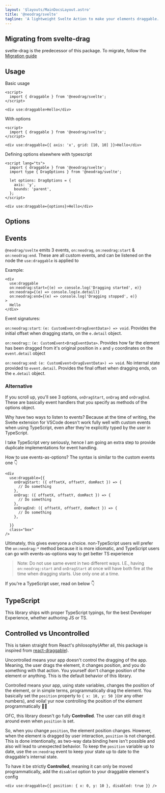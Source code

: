 ```yaml
---
layout: '$layouts/MainDocsLayout.astro'
title: '@neodrag/svelte'
tagline: 'A lightweight Svelte Action to make your elements draggable.'
---
```




## Migrating from svelte-drag

svelte-drag is the predecessor of this package. To migrate, follow the [Migration guide](migrating/svelte-drag)

## Usage

Basic usage

```svelte
<script>
  import { draggable } from '@neodrag/svelte';
</script>

<div use:draggable>Hello</div>
```

With options

```svelte
<script>
  import { draggable } from '@neodrag/svelte';
</script>

<div use:draggable={{ axis: 'x', grid: [10, 10] }}>Hello</div>
```

Defining options elsewhere with typescript

```svelte
<script lang="ts">
  import { draggable } from '@neodrag/svelte';
  import type { DragOptions } from '@neodrag/svelte';

  let options: DragOptions = {
    axis: 'y',
    bounds: 'parent',
  };
</script>

<div use:draggable={options}>Hello</div>
```

## Options

<Options />

## Events

`@neodrag/svelte` emits 3 events, `on:neodrag`, `on:neodrag:start` & `on:neodrag:end`. These are all custom events, and can be listened on the node the `use:draggable` is applied to

Example:

```svelte
<div
  use:draggable
  on:neodrag:start={(e) => console.log('Dragging started', e)}
  on:neodrag={(e) => console.log(e.detail)}
  on:neodrag:end={(e) => console.log('Dragging stopped', e)}
>
  Hello
</div>
```

Event signatures:

`on:neodrag:start`: `(e: CustomEvent<DragEventData>) => void`. Provides the initial offset when dragging starts, on the `e.detail` object.

`on:neodrag:`: `(e: CustomEvent<DragEventData>`. Provides how far the element has been dragged from it's original position in `x` and `y` coordinates on the `event.detail` object

`on:neodrag:end`: `(e: CustomEvent<DragEventData>) => void`. No internal state provided to `event.detail`. Provides the final offset when dragging ends, on the `e.detail` object.

### Alternative

If you scroll up, you'll see 3 options, `onDragStart`, `onDrag` and `onDragEnd`. These are basically event handlers that you specify as methods of the options object.

Why have two ways to listen to events? Because at the time of writing, the Svelte extension for VSCode doesn't work fully well with custom events when using TypeScript, even after they're explicitly typed by the user in TypeScript.

I take TypeScript very seriously, hence I am going an extra step to provide duplicate implementations for event handling.

How to use events-as-options? The syntax is similar to the custom events one 👇

```svelte
<div
  use:draggable={{
    onDragStart: ({ offsetX, offsetY, domRect }) => {
      // Do something
    },
    onDrag: ({ offsetX, offsetY, domRect }) => {
      // Do something
    },
    onDragEnd: ({ offsetX, offsetY, domRect }) => {
      // Do something
    },

  }}
  class="box"
/>
```

Ultimately, this gives everyone a choice. non-TypeScript users will prefer the `on:neodrag:*` method because it is more idiomatic, and TypeScript users can go with events-as-options way to get better TS experience

> Note: Do not use same event in two different ways. I.E., having `on:neodrag:start` and `onDragStart` at once will have both fire at the time when dragging starts. Use only one at a time.

If you're a TypeScript user, read on below 👇

## TypeScript

This library ships with proper TypeScript typings, for the best Developer Experience, whether authoring JS or TS.

<ExportedTypesMDX framework="svelte" />

## Controlled vs Uncontrolled

This is taken straight from React's philosophy(After all, this package is inspired from [react-draggable](https://github.com/react-grid-layout/react-draggable)).

Uncontrolled means your app doesn't control the dragging of the app. Meaning, the user drags the element, it changes position, and you do something with that action. You yourself don't change position of the element or anything. This is the default behavior of this library.

Controlled means your app, using state variables, changes the position of the element, or in simple terms, programmatically drag the element. You basically set the `position` property to `{ x: 10, y: 50 }`(or any other numbers), and voila! yur now controlling the position of the element programmatically 🥳🥳

OFC, this library doesn't go fully **Controlled**. The user can still drag it around even when `position` is set.

So, when you change `position`, the element position changes. However, when the element is dragged by user interaction, `position` is not changed. This is done intentionally, as two-way data binding here isn't possible and also will lead to unexpected behavior. To keep the `position` variable up to date, use the `on:neodrag` event to keep your state up to date to the draggable's internal state.

To have it be strictly **Controlled**, meaning it can only be moved programmatically, add the `disabled` option to your draggable element's config

```svelte
<div use:draggable={{ position: { x: 0, y: 10 }, disabled: true }} />
```
